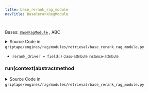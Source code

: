 ```yaml
---
title: base_rerank_rag_module
navTitle: BaseRerankRagModule

---
```


<span id="griptape.engines.rag.modules.retrieval.base_rerank_rag_module.BaseRerankRagModule"></span>

Bases:
 [`BaseRagModule`](..#griptape.engines.rag.modules.BaseRagModule "BaseRagModule (griptape.engines.rag.modules.BaseRagModule)")
, <span title="abc.ABC">ABC</span>

<details><summary>Source Code in <code>griptape&#47;engines&#47;rag&#47;modules&#47;retrieval&#47;base_rerank_rag_module.py</code></summary>

```python
@define(kw_only=True)
class BaseRerankRagModule(BaseRagModule, ABC):
    rerank_driver: BaseRerankDriver = field()

    @abstractmethod
    def run(self, context: RagContext) -> Sequence[BaseArtifact]: ...
```

</details>

-   `rerank_driver = field()` <small>class-attribute</small> <small>instance-attribute</small>  <span id="griptape.engines.rag.modules.retrieval.base_rerank_rag_module.BaseRerankRagModule.rerank_driver"></span> 

<span id="griptape.engines.rag.modules.retrieval.base_rerank_rag_module.BaseRerankRagModule.run"></span>

### run(context)abstractmethod

<details><summary>Source Code in <code>griptape&#47;engines&#47;rag&#47;modules&#47;retrieval&#47;base_rerank_rag_module.py</code></summary>

```python
@abstractmethod
def run(self, context: RagContext) -> Sequence[BaseArtifact]: ...
```

</details>
